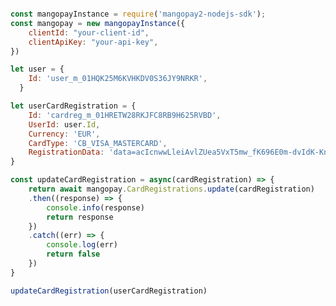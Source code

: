   
```javascript NodeJS  

const mangopayInstance = require('mangopay2-nodejs-sdk');
const mangopay = new mangopayInstance({
    clientId: "your-client-id",
    clientApiKey: "your-api-key",
})

let user = {
    Id: 'user_m_01HQK25M6KVHKDV0S36JY9NRKR',
  }

let userCardRegistration = {
    Id: 'cardreg_m_01HRETW28RKJFC8RB9H625RVBD',
    UserId: user.Id,
    Currency: 'EUR',
    CardType: 'CB_VISA_MASTERCARD',
    RegistrationData: 'data=acIcnwwLleiAvlZUea5VxT5mw_fK696E0m-dvIdK-KnTCrftajOU7W3fTvYLnKiF68q7RUkmAEL86Wi8c0oX7wHD6vfA3lowMRD7SvlcCCl6Xl3Esy_DIyBzznraJzm70ftIYwFxOdfmDQ5GtM_cIg'
}

const updateCardRegistration = async(cardRegistration) => {
    return await mangopay.CardRegistrations.update(cardRegistration)
    .then((response) => {
        console.info(response)
        return response
    })
    .catch((err) => {
        console.log(err)
        return false
    })
}

updateCardRegistration(userCardRegistration)  
```